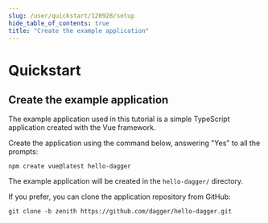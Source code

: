 ```yaml
---
slug: /user/quickstart/120928/setup
hide_table_of_contents: true
title: "Create the example application"
---
```


# Quickstart

## Create the example application

<PartialExperimentalDocs />

The example application used in this tutorial is a simple TypeScript application created with the Vue framework.

Create the application using the command below, answering "Yes" to all the prompts:

```shell
npm create vue@latest hello-dagger
```

The example application will be created in the `hello-dagger/` directory.

If you prefer, you can clone the application repository from GitHub:

```shell
git clone -b zenith https://github.com/dagger/hello-dagger.git
```
